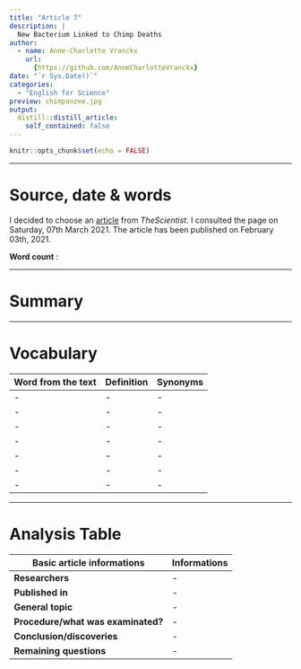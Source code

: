 ```yaml
---
title: "Article 7"
description: |
  New Bacterium Linked to Chimp Deaths
author:
  - name: Anne-Charlotte Vranckx
    url:
      {https://github.com/AnneCharlotteVranckx}
date: "`r Sys.Date()`"
categories:
  - "English for Science"
preview: chimpanzee.jpg
output:
  distill::distill_article:
    self_contained: false
---
```


```r
knitr::opts_chunk$set(echo = FALSE)
```

***
# Source, date & words

I decided to choose an [article](https://www.the-scientist.com/news-opinion/new-bacterium-linked-to-chimp-deaths-68420) from *TheScientist*.
I consulted the page on Saturday, 07th March 2021.
The article has been published on February 03th, 2021.

**Word count** : 

***
# Summary



***
# Vocabulary

| Word from the text | Definition | Synonyms |
|-----|-----|-----|
| - | - | - |
| - | - | - |
| - | - | - |
| - | - | - |
| - | - | - |
| - | - | - |
| - | - | - |

***
# Analysis Table

| **Basic article informations**      | **Informations** |
| ----- | ----- |
| **Researchers** | - |
| **Published in**  | - |  
| **General topic** | - |
| **Procedure/what was examinated?** | - |
| **Conclusion/discoveries** | - |
| **Remaining questions**| - |

